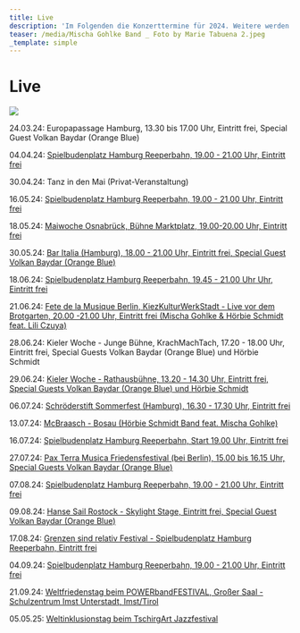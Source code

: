 ```yaml
---
title: Live
description: 'Im Folgenden die Konzerttermine für 2024. Weitere werden folgen. :)'
teaser: /media/Mischa Gohlke Band _ Foto by Marie Tabuena 2.jpeg
_template: simple
---
```


# Live

![](</media/Mischa Gohlke Band _ Foto by Marie Tabuena 2.jpeg>)

24.03.24: Europapassage Hamburg, 13.30 bis 17.00 Uhr, Eintritt frei, Special Guest Volkan Baydar (Orange Blue)

04.04.24: [Spielbudenplatz Hamburg Reeperbahn, 19.00 - 21.00 Uhr, Eintritt frei](https://spielbudenplatz.eu/erleben/events/mischa-gohlke-band)

30.04.24: Tanz in den Mai (Privat-Veranstaltung)

16.05.24: [Spielbudenplatz Hamburg Reeperbahn, 19.00 - 21.00 Uhr, Eintritt frei](https://spielbudenplatz.eu/erleben/events/biergarten)

18.05.24: [Maiwoche Osnabrück, Bühne Marktplatz, 19.00-20.00 Uhr, Eintritt frei](https://erleben.osnabrueck.de/de/stadt-erleben/city-events/maiwoche/marktplatz/)

30.05.24: [Bar Italia (Hamburg), 18.00 - 21.00 Uhr, Eintritt frei, Special Guest Volkan Baydar (Orange Blue)](https://www.bar-italia.hamburg/livemusik)

18.06.24: [Spielbudenplatz Hamburg Reeperbahn, 19.45 - 21.00 Uhr Uhr, Eintritt frei](https://spielbudenplatz.eu/erleben/events/biergarten)

21.06.24: [Fete de la Musique Berlin, KiezKulturWerkStadt - Live vor dem Brotgarten, 20.00 -21.00 Uhr, Eintritt frei (Mischa Gohlke & Hörbie Schmidt feat. Lili Czuya)](https://www.kiezkulturwerkstadt.de/veranstaltung/die-fete-de-la-musique/)

28.06.24: Kieler Woche - Junge Bühne, KrachMachTach, 17.20 - 18.00 Uhr, Eintritt frei, Special Guests Volkan Baydar (Orange Blue) und Hörbie Schmidt

29.06.24: [Kieler Woche - Rathausbühne, 13.20 - 14.30 Uhr, Eintritt frei, Special Guests Volkan Baydar (Orange Blue) und Hörbie Schmidt](https://www.grenzensindrelativ.de/live/kieler-woche-rathausbuehne-290624-festival-der-vielfalt)

06.07.24: [Schröderstift Sommerfest (Hamburg), 16.30 - 17.30 Uhr, Eintritt frei](https://msv-schroederstift.de/)

13.07.24: [McBraasch - Bosau (Hörbie Schmidt Band feat. Mischa Gohlke)](https://www.mcbraasch.de/)

16.07.24: [Spielbudenplatz Hamburg Reeperbahn, Start 19.00 Uhr, Eintritt frei](https://spielbudenplatz.eu/erleben/events/biergarten)

27.07.24: [Pax Terra Musica Friedensfestival (bei Berlin), 15.00 bis 16.15 Uhr, Special Guests Volkan Baydar (Orange Blue)](https://www.pax-terra-musica.de/)

07.08.24: [Spielbudenplatz Hamburg Reeperbahn, 19.00 - 21.00 Uhr, Eintritt frei](https://spielbudenplatz.eu/erleben/events/biergarten)

09.08.24: [Hanse Sail Rostock - Skylight Stage, Eintritt frei, Special Guest Volkan Baydar (Orange Blue)](https://www.grenzensindrelativ.de/live/uebersicht)

17.08.24: [Grenzen sind relativ Festival - Spielbudenplatz Hamburg Reeperbahn, Eintritt frei](https://www.grenzensindrelativ.de/live/uebersicht)

04.09.24: [Spielbudenplatz Hamburg Reeperbahn, 19.00 - 21.00 Uhr, Eintritt frei](https://spielbudenplatz.eu/erleben/events/biergarten)

21.09.24: [Weltfriedenstag beim POWERbandFESTIVAL, Großer Saal - Schulzentrum Imst Unterstadt, Imst/Tirol](https://pincmusic.net/das-powerbandfestival-sucht-inklusive-acts/)

05.05.25: [Weltinklusionstag beim TschirgArt Jazzfestival](https://pincmusic.net/das-powerbandfestival-sucht-inklusive-acts/)
